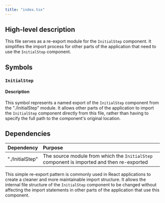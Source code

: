 ```yaml
---
title: "index.tsx"
---
```


## High-level description
This file serves as a re-export module for the `InitialStep` component. It simplifies the import process for other parts of the application that need to use the `InitialStep` component.

## Symbols

### `InitialStep`
#### Description
This symbol represents a named export of the `InitialStep` component from the "./InitialStep" module. It allows other parts of the application to import the `InitialStep` component directly from this file, rather than having to specify the full path to the component's original location.

## Dependencies
| Dependency | Purpose |
|:-----------|:--------|
| "./InitialStep" | The source module from which the `InitialStep` component is imported and then re-exported |

This simple re-export pattern is commonly used in React applications to create a cleaner and more maintainable import structure. It allows the internal file structure of the `InitialStep` component to be changed without affecting the import statements in other parts of the application that use this component.